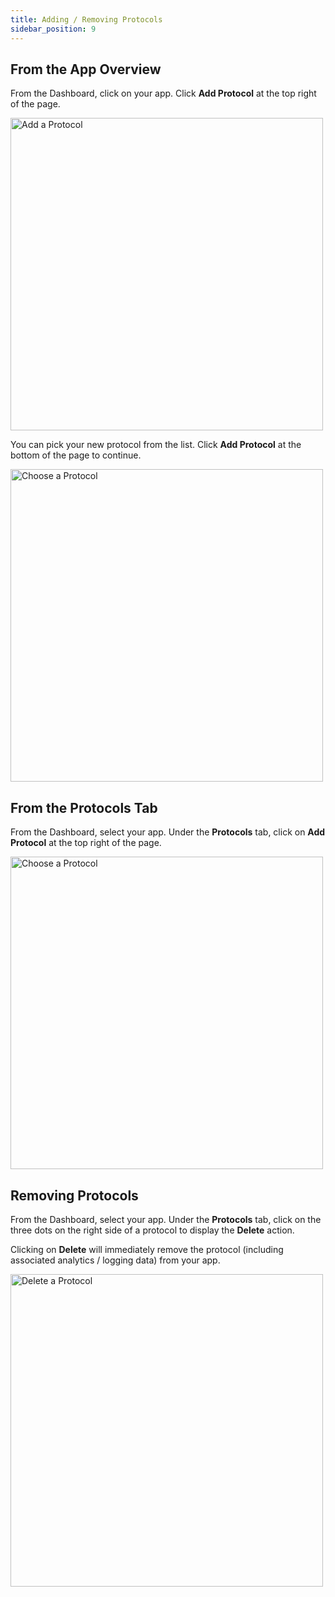 ```yaml
---
title: Adding / Removing Protocols
sidebar_position: 9
---
```



## From the App Overview

From the Dashboard, click on your app. Click **Add Protocol** at the top right of the page.

<img
  src={img1}
  alt="Add a Protocol"
  width="500"
  className="shadow--tl inline-image"
/>

You can pick your new protocol from the list. Click **Add Protocol** at the bottom of the page to continue.

<img
  src={img2}
  alt="Choose a Protocol"
  width="500"
  className="shadow--tl inline-image"
/>

## From the Protocols Tab

From the Dashboard, select your app. Under the **Protocols** tab, click on **Add Protocol** at the top right of the page.

<img
  src={img3}
  alt="Choose a Protocol"
  width="500"
  className="shadow--tl inline-image"
/>

## Removing Protocols

From the Dashboard, select your app. Under the **Protocols** tab, click on the three dots on the right side of a protocol to display the **Delete** action.

Clicking on **Delete** will immediately remove the protocol (including associated analytics / logging data) from your app.

<img
  src={img4}
  alt="Delete a Protocol"
  width="500"
  className="shadow--tl inline-image"
/>
